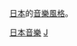 {{Commons category|Japanese styles of music}}
[[日本|日本]]的[[音樂風格|音樂風格]]。

[[Category:日本音樂|]]
[[Category:亞洲音樂類型|J]]